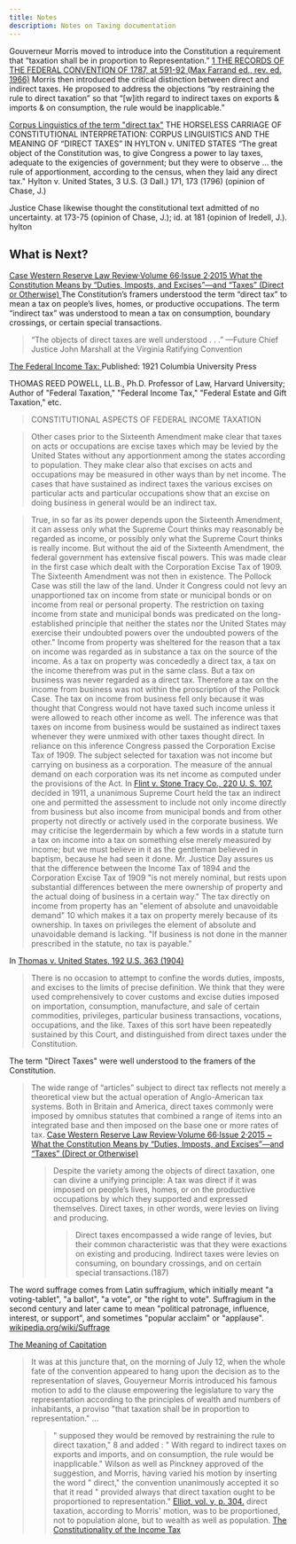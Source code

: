 ```yaml
---
title: Notes
description: Notes on Taxing documentation
---
```


Gouverneur Morris moved to introduce into the Constitution a requirement that “taxation shall be in proportion to
 Representation.”
[1 THE RECORDS OF THE FEDERAL CONVENTION OF 1787, at 591-92 (Max Farrand ed., rev. ed. 1966)]()
Morris then introduced the critical distinction between direct and indirect taxes. He proposed to address the objections “by restraining the 
rule to direct taxation” so that “[w]ith regard to indirect taxes on exports & imports & on consumption, the rule would be inapplicable.”

[Corpus Linguistics of the term "direct tax"](https://i2i.org/wp-content/uploads/Bush-Jeffries.pdf)
THE HORSELESS CARRIAGE OF CONSTITUTIONAL INTERPRETATION: CORPUS LINGUISTICS AND THE MEANING OF “DIRECT TAXES” IN HYLTON v. UNITED STATES
 “The great object of the Constitution was, to give Congress a power to lay taxes, adequate to the exigencies of government; but they were to 
 observe ... the rule of apportionment, according to the census, when they laid any direct tax."
Hylton v. United States, 3 U.S. (3 Dall.) 171, 173 (1796) (opinion of Chase, J.)

Justice Chase likewise thought the constitutional text admitted of no uncertainty.
 at 173-75 (opinion of Chase, J.); id. at 181 (opinion of Iredell, J.). hylton

## What is Next?


<Cards>
  <Card title="Learn more about Tax History" href="http://localhost:3000/docs/history" />
  <Card title="Learn more about Tax Facts" href="http://localhost:3000/docs/index" />
  <Card title="Tax Sources" href="http://localhost:3000/docs/tax-links" />

</Cards>

[Case Western Reserve Law Review·Volume 66·Issue 2·2015 What the Constitution Means by “Duties, Imposts, and Excises”—and “Taxes” (Direct or Otherwise) ](https://i2i.org/wp-content/uploads/tax-article-pdf-final.pdf)
The Constitution’s framers understood the term “direct tax” to mean a tax on people’s lives, homes, or productive occupations.
The term “indirect tax” was understood to mean a tax on consumption, boundary crossings, or certain special transactions.
> “The objects of direct taxes are well understood . . .” —Future Chief Justice John Marshall at the Virginia Ratifying Convention 

[The Federal Income Tax: ](https://www.google.com/books/edition/The_Federal_Income_Tax/JykPGFxhSSYC?hl=en&gbpv=1&pg=PR7&printsec=frontcover&bksoutput=text)
Published: 1921 Columbia University Press

THOMAS REED POWELL, LL.B., Ph.D.
Professor of Law, Harvard University; Author of "Federal Taxation," "Federal Income Tax," "Federal Estate and Gift Taxation," etc. 

> CONSTITUTIONAL ASPECTS OF FEDERAL INCOME TAXATION

> Other cases prior to the Sixteenth Amendment make clear that taxes on acts or occupations are excise taxes which may be levied by the 
> United States without any apportionment among the states according to population. They make clear also that excises on acts and occupations 
> may be measured in other ways than by net income. The cases that have sustained as indirect taxes the various excises on particular acts and 
> particular occupations show that an excise on doing business in general would be an indirect tax.

>  True, in so far as its power depends upon the Sixteenth Amendment, it can assess only what the Supreme Court thinks may reasonably be regarded 
> as income, or possibly only what the Supreme Court thinks is really income. But without the aid of the Sixteenth Amendment, the federal 
> government has extensive fiscal powers. This was made clear in the first case which dealt with the Corporation Excise Tax of 1909. The 
> Sixteenth Amendment was not then in existence. The Pollock Case was still the law of the land. Under it Congress could not levy an unapportioned 
> tax on income from state or municipal bonds or on income from real or personal property. The restriction on taxing income from state and 
> municipal bonds was predicated on the long-established principle that neither the states nor the United States may exercise their undoubted 
> powers over the undoubted powers of the other." Income from property was sheltered for the reason that a tax on income was regarded as in 
> substance a tax on the source of the income. As a tax on property was concededly a direct tax, a tax on the income therefrom was put in the 
> same class. But a tax on business was never regarded as a direct tax. Therefore a tax on the income from business was not within the 
> proscription of the Pollock Case. The tax on income from business fell only because it was thought that Congress would not have taxed such 
> income unless it were allowed to reach other income as well. The inference was that taxes on income from business would be sustained as indirect 
> taxes whenever they were unmixed with other taxes thought direct. In reliance on this inference Congress passed the Corporation Excise Tax of 1909. 
> The subject selected for taxation was not income but carrying on business as a corporation. The measure of the annual demand on each corporation 
> was its net income as computed under the provisions of the Act. In  [Flint v. Stone Tracy Co., 220 U. S. 107.](https://supreme.justia.com/cases/federal/us/220/107/) decided in 1911, a unanimous Supreme Court held 
> the tax an indirect one and permitted the assessment to include not only income directly from business but also income from municipal bonds and 
> from other property not directly or actively used in the corporate business.  We may criticise the legerdermain by which a few words in a 
> statute turn a tax on income into a tax on something else merely measured by income; but we must believe in it as the gentleman believed in 
> baptism, because he had seen it done. Mr. Justice Day assures us that the difference between the Income Tax of 1894 and the Corporation Excise 
> Tax of 1909 "is not merely nominal, but rests upon substantial differences between the mere ownership of property and the actual doing of 
> business in a certain way." The tax directly on income from property has an "element of absolute and unavoidable demand" 10 which makes it a 
> tax on property merely because of its ownership. In taxes on privileges the element of absolute and unavoidable demand is lacking. 
> "If business is not done in the manner prescribed in the statute, no tax is payable."


In [Thomas v. United States, 192 U.S. 363 (1904)](https://supreme.justia.com/cases/federal/us/192/363/)
> There is no occasion to attempt to confine the words duties, imposts, and excises to the limits of precise definition. We think that they were 
> used comprehensively to cover customs and excise duties imposed on importation, consumption, manufacture, and sale of certain commodities, 
> privileges, particular business transactions, vocations, occupations, and the like.
> Taxes of this sort have been repeatedly sustained by this Court, and distinguished from direct taxes under the Constitution.

The term "Direct Taxes" were well understood to the framers of the Constitution.
> The wide range of “articles” subject to direct tax reflects not merely a theoretical view but the actual operation of Anglo-American tax systems.
> Both in Britain and America, direct taxes commonly were imposed by omnibus statutes that combined a range of items into an 
> integrated base and then imposed on the base one or more rates of tax. 
[Case Western Reserve Law Review·Volume 66·Issue 2·2015 ~ What the Constitution Means by “Duties, Imposts, and Excises”—and “Taxes” (Direct or Otherwise)](https://i2i.org/wp-content/uploads/tax-article-pdf-final.pdf)
> > Despite the variety among the objects of direct taxation, one can divine a unifying principle: A tax was direct if it was imposed on 
> > people’s lives, homes, or on the productive occupations by which they supported and expressed themselves. Direct taxes, in other words, were 
> > levies on living and producing. 
> > > Direct taxes encompassed a wide range of levies, but their common characteristic was that they were exactions on existing and producing. 
> > > Indirect taxes were levies on consuming, on boundary crossings, and on certain special transactions.(187)


The word suffrage comes from Latin suffragium, which initially meant "a voting-tablet", "a ballot", "a vote", or "the right to vote". 
Suffragium in the second century and later came to mean "political patronage, influence, interest, or support", and sometimes "popular 
acclaim" or "applause". [wikipedia.org/wiki/Suffrage](https://en.wikipedia.org/wiki/Suffrage)

[The Meaning of Capitation](https://losthorizons.com/Newsletter/MythBusters/Capitation.pdf)


> It was at this juncture that, on the morning of July 12, when the whole fate of the convention appeared to hang upon the decision as to the 
> representation of slaves, Gouyerneur Morris introduced his famous motion to add to the clause empowering the legislature to vary the 
> representation according to the principles of wealth and numbers of inhabitants, a proviso "that taxation shall be in proportion to 
> representation." ... 
> > " supposed they would be removed by restraining the rule to direct taxation," 8 and added : " With regard to indirect taxes on exports and 
> > imports, and on consumption, the rule would be inapplicable." Wilson as well as Pinckney approved of the suggestion, and Morris, having varied 
> > his motion by inserting the word " direct," the convention unanimously accepted it so that it read " provided always that direct taxation 
> > ought to be proportioned to representation." [Elliot, vol. v, p. 304.]()
> direct taxation, according to Morris' motion, was to be proportioned, not to population alone, but to wealth as well as 
> population. [The Constitutionality of the Income Tax](https://archive.org/details/incometaxastudy00seligoog/page/552/)
